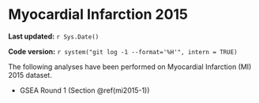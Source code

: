 # Myocardial Infarction 2015

**Last updated:** `r Sys.Date()`

**Code version:** `r system("git log -1 --format='%H'", intern = TRUE)`

The following analyses have been performed on Myocardial Infarction (MI) 2015 dataset.

- GSEA Round 1 (Section \@ref(mi2015-1))
